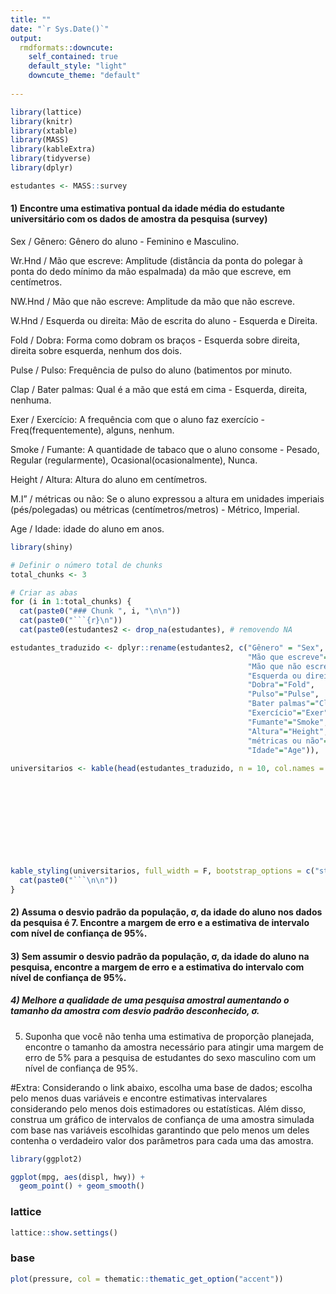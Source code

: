 ```yaml
---
title: ""
date: "`r Sys.Date()`"
output:
  rmdformats::downcute:
    self_contained: true
    default_style: "light"
    downcute_theme: "default"
    
---
```



```r
library(lattice)
library(knitr)
library(xtable)
library(MASS)
library(kableExtra)
library(tidyverse)
library(dplyr)

estudantes <- MASS::survey
```

#### 1) Encontre uma estimativa pontual da idade média do estudante universitário com os dados de amostra da pesquisa (survey)

Sex / Gênero: Gênero do aluno - Feminino e Masculino.

Wr.Hnd / Mão que escreve:  Amplitude (distância da ponta do polegar à ponta do dedo mínimo da mão espalmada) da mão que escreve, em centímetros.

NW.Hnd / Mão que não escreve:  Amplitude da mão que não escreve.

W.Hnd / Esquerda ou direita: Mão de escrita do aluno - Esquerda e Direita.

Fold / Dobra: Forma como dobram os braços - Esquerda sobre direita, direita sobre esquerda, nenhum dos dois.

Pulse / Pulso: Frequência de pulso do aluno (batimentos por minuto.

Clap / Bater palmas: Qual é a mão que está em cima - Esquerda, direita, nenhuma.

Exer / Exercício: A frequência com que o aluno faz exercício - Freq(frequentemente), alguns, nenhum.

Smoke / Fumante: A quantidade de tabaco que o aluno consome - Pesado, Regular (regularmente), Ocasional(ocasionalmente), Nunca.

Height / Altura: Altura do aluno em centímetros.

M.I" / métricas ou não: Se o aluno expressou a altura em unidades imperiais (pés/polegadas) ou métricas (centímetros/metros) - Métrico, Imperial.

Age / Idade: idade do aluno em anos.


```r
library(shiny)

# Definir o número total de chunks
total_chunks <- 3

# Criar as abas
for (i in 1:total_chunks) {
  cat(paste0("### Chunk ", i, "\n\n"))
  cat(paste0("```{r}\n"))
  cat(paste0(estudantes2 <- drop_na(estudantes), # removendo NA

estudantes_traduzido <- dplyr::rename(estudantes2, c("Gênero" = "Sex",
                                                     "Mão que escreve"="Wr.Hnd",
                                                     "Mão que não escreve" ="NW.Hnd",
                                                     "Esquerda ou direita"="W.Hnd",
                                                     "Dobra"="Fold",
                                                     "Pulso"="Pulse",
                                                     "Bater palmas"="Clap",
                                                     "Exercício"="Exer",
                                                     "Fumante"="Smoke",
                                                     "Altura"="Height",
                                                     "métricas ou não"="M.I",
                                                     "Idade"="Age")),
                                                     
universitarios <- kable(head(estudantes_traduzido, n = 10, col.names = c("Gênero",
                                                                          "Mão que escreve",
                                                                          "Mão que não escreve",
                                                                          "Esquerda ou direita",
                                                                          "Dobra",
                                                                          "Pulso",
                                                                          "Bater palmas",
                                                                          "Exercício",
                                                                          "Fumante","Altura",
                                                                          "métricas ou não",
                                                                          "Idade"))),
kable_styling(universitarios, full_width = F, bootstrap_options = c("striped", "hover", "condensed","responsive")), i, " \n"))
  cat(paste0("```\n\n"))
}

```

#### 2) Assuma o desvio padrão da população, σ, da idade do aluno nos dados da pesquisa é 7. Encontre a margem de erro e a estimativa de intervalo com nível de confiança de 95%.

#### 3) Sem assumir o desvio padrão da população, σ, da idade do aluno na pesquisa, encontre a margem de erro e a estimativa do intervalo com nível de confiança de 95%.

##### 4) Melhore a qualidade de uma pesquisa amostral aumentando o tamanho da amostra com desvio padrão desconhecido, σ.

5) Suponha que você não tenha uma estimativa de proporção planejada, encontre o tamanho da amostra necessário para atingir uma margem de erro de 5% para a pesquisa de estudantes do sexo masculino com um nível de confiança de 95%.

#Extra: Considerando o link abaixo, escolha uma base de dados; escolha pelo menos duas variáveis e encontre estimativas intervalares considerando pelo menos dois estimadores ou estatísticas. Além disso, construa um gráfico de intervalos de confiança de uma amostra simulada com base nas variáveis escolhidas garantindo que pelo menos um deles contenha o verdadeiro valor dos parâmetros para cada uma das amostra.


```r
library(ggplot2)

ggplot(mpg, aes(displ, hwy)) +
  geom_point() + geom_smooth()
```

### lattice

```r
lattice::show.settings()
```

### base

```r
plot(pressure, col = thematic::thematic_get_option("accent"))
```
